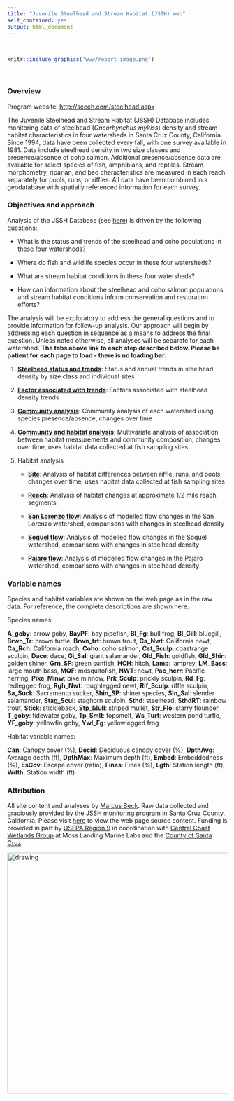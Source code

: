 ```yaml
---
title: "Juvenile Steelhead and Stream Habitat (JSSH) web"
self_contained: yes
output: html_document
---
```


<br>

```r
knitr::include_graphics('www/report_image.png')
```

<br>

### Overview

Program website: <http://scceh.com/steelhead.aspx>

The Juvenile Steelhead and Stream Habitat (JSSH) Database includes monitoring data of steelhead (*Oncorhynchus mykiss*) density and stream habitat characteristics in four watersheds in Santa Cruz County, California.  Since 1994, data have been collected every fall, with one survey available in 1981.  Data include steelhead density in two size classes and presence/absence of coho salmon. Additional presence/absence data are available for select species of fish, amphibians, and reptiles.  Stream morphometry, riparian, and bed characteristics are measured in each reach separately for pools, runs, or riffles.  All data have been combined in a geodatabase with spatially referenced information for each survey. 

### Objectives and approach 

Analysis of the JSSH Database (see [here](https://www.arcgis.com/home/item.html?id=6d9b81bf5b2b4b309f5ff097e0edcfaa#overview)) is driven by the following questions:

* What is the status and trends of the steelhead and coho populations in these four watersheds?

* Where do fish and wildlife species occur in these four watersheds? 

* What are stream habitat conditions in these four watersheds?

* How can information about the steelhead and coho salmon populations and stream habitat conditions inform conservation and restoration efforts?  

The analysis will be exploratory to address the general questions and to provide information for follow-up analysis. Our approach will begin by addressing each question in sequence as a means to address the final question.  Unless noted otherwise, all analyses will be separate for each watershed. __The tabs above link to each step described below.  Please be patient for each page to load - there is no loading bar.__

1) [__Steelhead status and trends__](saltrends.Rmd): Status and annual trends in steelhead density by size class and individual sites

1) [__Factor associated with trends__](varimp.Rmd): Factors associated with steelhead density trends 

1) [__Community analysis__](comman.Rmd): Community analysis of each watershed using species presence/absence, changes over time

1) [__Community and habitat analysis__](commhaban.Rmd): Multivariate analysis of association between habitat measurements and community composition, changes over time, uses habitat data collected at fish sampling sites

1) Habitat analysis

     * [__Site__](haban.Rmd): Analysis of habitat differences between riffle, runs, and pools, changes over time, uses habitat data collected at fish sampling sites

     * [__Reach__](rchan.Rmd): Analysis of habitat changes at approximate 1/2 mile reach segments

     * [__San Lorenzo flow__](slrflo.Rmd): Analysis of modelled flow changes in the San Lorenzo watershed, comparisons with changes in steelhead density
          
     * [__Soquel flow__](soqflo.Rmd): Analysis of modelled flow changes in the Soquel watershed, comparisons with changes in steelhead density

     * [__Pajaro flow__](pajflo.Rmd): Analysis of modelled flow changes in the Pajaro watershed, comparisons with changes in steelhead density

### Variable names

Species and habitat variables are shown on the web page as in the raw data. For reference, the complete descriptions are shown here.

Species names:

__A_goby__: arrow goby, __BayPF__: bay pipefish, __Bl_Fg__: bull frog, __Bl_Gill__: bluegill, __Brwn_Tr__: brown turtle, __Brwn_trt__: brown trout, __Ca_Nwt__: California newt, __Ca_Rch__: California roach, __Coho__: coho salmon, __Cst_Sculp__: coastrange sculpin, __Dace__: dace, __Gi_Sal__: giant salamander, __Gld_Fish__: goldfish, __Gld_Shin__: golden shiner, __Grn_SF__: green sunfish, __HCH__: hitch, __Lamp__: lamprey, __LM_Bass__: large mouth bass, __MQF__: mosquitofish, __NWT__: newt, __Pac_herr__: Pacific herring, __Pike_Minw__: pike minnow, __Prk_Sculp__: prickly sculpin, __Rd_Fg__: redlegged frog, __Rgh_Nwt__: roughlegged newt, __Rif_Sculp__: riffle sculpin, __Sa_Suck__: Sacramento sucker, __Shin_SP__: shiner species, __Sln_Sal__: slender salamander, __Stag_Scul__: staghorn sculpin, __Sthd__: steelhead, __SthdRT__: rainbow trout, __Stick__: stickleback, __Stp_Mull__: striped mullet, __Str_Flo__: starry flounder, __T_goby__: tidewater goby, __Tp_Smlt__: topsmelt, __Ws_Turt__: western pond turtle, __YF_goby__: yellowfin goby, __Ywl_Fg__: yellowlegged frog

Habitat variable names:

__Can__: Canopy cover (%), __Decid__: Deciduous canopy cover (%), __DpthAvg__: Average depth (ft), __DpthMax__: Maximum depth (ft), __Embed__: Embeddedness (%), __EsCov__: Escape cover (ratio), __Fines__: Fines (%), __Lgth__: Station length (ft), __Wdth__: Station width (ft)

### Attribution

All site content and analyses by [Marcus Beck](mailto:marcusb@sccwrp.org). Raw data collected and graciously provided by the [JSSH monitoring program](http://scceh.com/steelhead.aspx) in Santa Cruz County, California. Please visit [here](https://github.com/fawda123/jssh_web) to view the web page source content.  Funding is provided in part by [USEPA Region 9](https://www.epa.gov/aboutepa/epa-region-9-pacific-southwest) in coordination with [Central Coast Wetlands Group](https://www.mlml.calstate.edu/ccwg/) at Moss Landing Marine Labs and the [County of Santa Cruz](http://www.co.santa-cruz.ca.us/).

<img src="www/alllogo.png" alt="drawing" width="550"/>
